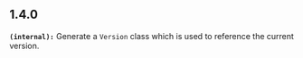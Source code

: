 ## 1.4.0
**`(internal):`** Generate a `Version` class which is used to reference the current version.

